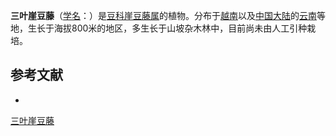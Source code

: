{{Speciesbox
| name = 三叶崖豆藤
| status = 
| status_system = 
| image =
| genus = Millettia
| species = unijuga
| authority = Gagnep.
}}

'''三叶崖豆藤'''（[[学名|学名]]：{{lang|la|''Millettia unijuga''}}）是[[豆科|豆科]][[崖豆藤属|崖豆藤属]]的植物。分布于[[越南|越南]]以及[[中国大陆|中国大陆]]的[[云南|云南]]等地，生长于海拔800米的地区，多生长于山坡杂木林中，目前尚未由人工引种栽培。

== 参考文献 ==
<div class="references-small">
* {{cite web| url =http://www.bioinfo.cn/db05/KmzwSpecies.php?action=view&id=16355| title =三叶崖豆藤| work =《中国高等植物数据库全库》| publisher =中国科学院微生物研究所| author =昆明植物研究所| accessdate =2009-02-21| deadurl =yes| archiveurl =https://web.archive.org/web/20160305032957/http://www.bioinfo.cn/db05/KmzwSpecies.php?action=view&id=16355| archivedate =2016-03-05}}
</div>
{{Taxonbar|from=Q10865502}}

[[Category:崖豆藤属|三叶崖豆藤]]


{{植物小作品}}